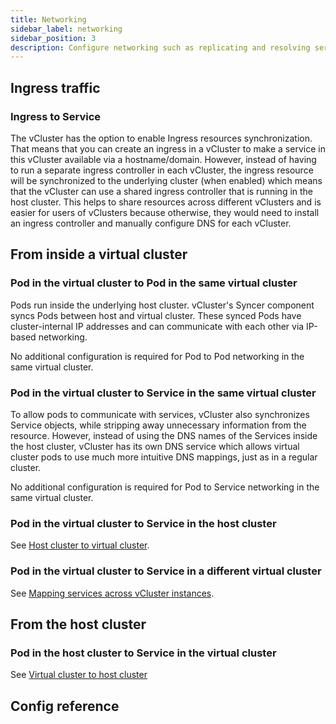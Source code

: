 ```yaml
---
title: Networking
sidebar_label: networking
sidebar_position: 3
description: Configure networking such as replicating and resolving services.
---
```




## Ingress traffic

### Ingress to Service

The vCluster has the option to enable Ingress resources synchronization. That means that you can create an ingress in a vCluster to make a service in this vCluster available via a hostname/domain. However, instead of having to run a separate ingress controller in each vCluster, the ingress resource will be synchronized to the underlying cluster (when enabled) which means that the vCluster can use a shared ingress controller that is running in the host cluster. This helps to share resources across different vClusters and is easier for users of vClusters because otherwise, they would need to install an ingress controller and manually configure DNS for each vCluster.

## From inside a virtual cluster

### Pod in the virtual cluster to Pod in the same virtual cluster

Pods run inside the underlying host cluster. vCluster's Syncer component syncs Pods between host and virtual cluster. These synced Pods have cluster-internal IP addresses and can communicate with each other via IP-based networking.

No additional configuration is required for Pod to Pod networking in the same virtual cluster.

### Pod in the virtual cluster to Service in the same virtual cluster

To allow pods to communicate with services, vCluster also synchronizes Service objects, while stripping away unnecessary information from the resource. However, instead of using the DNS names of the Services inside the host cluster, vCluster has its own DNS service which allows virtual cluster pods to use much more intuitive DNS mappings, just as in a regular cluster.

No additional configuration is required for Pod to Service networking in the same virtual cluster.

### Pod in the virtual cluster to Service in the host cluster

See [Host cluster to virtual cluster](/vcluster/vcluster-yaml/networking/replicate-services.mdx).

### Pod in the virtual cluster to Service in a different virtual cluster

See [Mapping services across vCluster instances](/vcluster/vcluster-yaml/networking/resolve-dns.mdx).

## From the host cluster

### Pod in the host cluster to Service in the virtual cluster

See [Virtual cluster to host cluster](/vcluster/vcluster-yaml/networking/replicate-services.mdx)

## Config reference

<Networking />